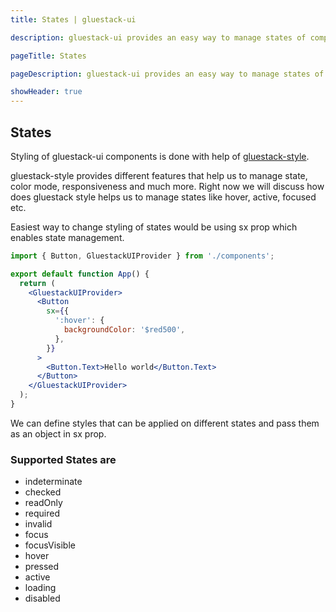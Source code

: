 ```yaml
---
title: States | gluestack-ui

description: gluestack-ui provides an easy way to manage states of components, states are various conditions or modes in which a component can exist based on user interactions, data changes, or other factors.

pageTitle: States

pageDescription: gluestack-ui provides an easy way to manage states of components, states are various conditions or modes in which a component can exist based on user interactions, data changes, or other factors

showHeader: true
---
```



<Meta title="Customize and Style/Styling/States" />

## States

Styling of gluestack-ui components is done with help of [gluestack-style](https://style.gluestack.io/).

gluestack-style provides different features that help us to manage state, color mode, responsiveness and much more. Right now we will discuss how does gluestack style helps us to manage states like hover, active, focused etc.

Easiest way to change styling of states would be using sx prop which enables state management.

```jsx
import { Button, GluestackUIProvider } from './components';

export default function App() {
  return (
    <GluestackUIProvider>
      <Button
        sx={{
          ':hover': {
            backgroundColor: '$red500',
          },
        }}
      >
        <Button.Text>Hello world</Button.Text>
      </Button>
    </GluestackUIProvider>
  );
}
```

We can define styles that can be applied on different states and pass them as an object in sx prop.

### Supported States are

- indeterminate
- checked
- readOnly
- required
- invalid
- focus
- focusVisible
- hover
- pressed
- active
- loading
- disabled

